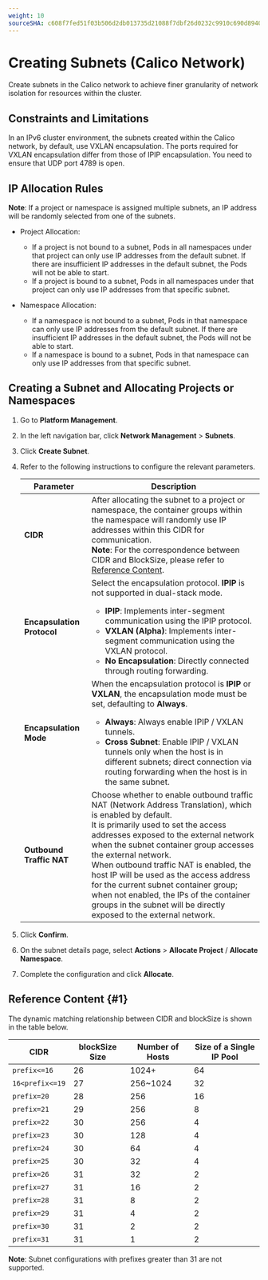 ```yaml
---
weight: 10
sourceSHA: c608f7fed51f03b506d2db013735d21088f7dbf26d0232c9910c690d8940b62d
---
```


# Creating Subnets (Calico Network)

Create subnets in the Calico network to achieve finer granularity of network isolation for resources within the cluster.

## Constraints and Limitations

In an IPv6 cluster environment, the subnets created within the Calico network, by default, use VXLAN encapsulation. The ports required for VXLAN encapsulation differ from those of IPIP encapsulation. You need to ensure that UDP port 4789 is open.

## IP Allocation Rules

**Note**: If a project or namespace is assigned multiple subnets, an IP address will be randomly selected from one of the subnets.

- Project Allocation:

  - If a project is not bound to a subnet, Pods in all namespaces under that project can only use IP addresses from the default subnet. If there are insufficient IP addresses in the default subnet, the Pods will not be able to start.
  - If a project is bound to a subnet, Pods in all namespaces under that project can only use IP addresses from that specific subnet.

- Namespace Allocation:

  - If a namespace is not bound to a subnet, Pods in that namespace can only use IP addresses from the default subnet. If there are insufficient IP addresses in the default subnet, the Pods will not be able to start.
  - If a namespace is bound to a subnet, Pods in that namespace can only use IP addresses from that specific subnet.

## Creating a Subnet and Allocating Projects or Namespaces

1. Go to **Platform Management**.

2. In the left navigation bar, click **Network Management** > **Subnets**.

3. Click **Create Subnet**.

4. Refer to the following instructions to configure the relevant parameters.

   | Parameter       | Description                                                                                                                                                                                        |
   | --------------- | ------------------------------------------------------------------------------------------------------------------------------------------------------------------------------------------------- |
   | **CIDR**        | After allocating the subnet to a project or namespace, the container groups within the namespace will randomly use IP addresses within this CIDR for communication.<br />**Note**: For the correspondence between CIDR and BlockSize, please refer to [Reference Content](#1).                           |
   | **Encapsulation Protocol** | Select the encapsulation protocol. **IPIP** is not supported in dual-stack mode.<ul><li>**IPIP**: Implements inter-segment communication using the IPIP protocol.</li><li>**VXLAN (Alpha)**: Implements inter-segment communication using the VXLAN protocol.</li><li>**No Encapsulation**: Directly connected through routing forwarding.</li></ul> |
   | **Encapsulation Mode**      | When the encapsulation protocol is **IPIP** or **VXLAN**, the encapsulation mode must be set, defaulting to **Always**.<br /><ul><li>**Always**: Always enable IPIP / VXLAN tunnels.</li><li>**Cross Subnet**: Enable IPIP / VXLAN tunnels only when the host is in different subnets; direct connection via routing forwarding when the host is in the same subnet.</li></ul> |
   | **Outbound Traffic NAT**    | Choose whether to enable outbound traffic NAT (Network Address Translation), which is enabled by default.<br />It is primarily used to set the access addresses exposed to the external network when the subnet container group accesses the external network.<br />When outbound traffic NAT is enabled, the host IP will be used as the access address for the current subnet container group; when not enabled, the IPs of the container groups in the subnet will be directly exposed to the external network. |

5. Click **Confirm**.

6. On the subnet details page, select **Actions** > **Allocate Project** / **Allocate Namespace**.

7. Complete the configuration and click **Allocate**.

## Reference Content \{#1}

The dynamic matching relationship between CIDR and blockSize is shown in the table below.

| CIDR          | blockSize Size | Number of Hosts | Size of a Single IP Pool |
| ------------- | -------------- | --------------- | ------------------------- |
| `prefix<=16`   | 26             | 1024+           | 64                        |
| `16<prefix<=19`| 27             | 256~1024        | 32                        |
| `prefix=20`    | 28             | 256             | 16                        |
| `prefix=21`    | 29             | 256             | 8                         |
| `prefix=22`    | 30             | 256             | 4                         |
| `prefix=23`    | 30             | 128             | 4                         |
| `prefix=24`    | 30             | 64              | 4                         |
| `prefix=25`    | 30             | 32              | 4                         |
| `prefix=26`    | 31             | 32              | 2                         |
| `prefix=27`    | 31             | 16              | 2                         |
| `prefix=28`    | 31             | 8               | 2                         |
| `prefix=29`    | 31             | 4               | 2                         |
| `prefix=30`    | 31             | 2               | 2                         |
| `prefix=31`    | 31             | 1               | 2                         |

**Note**: Subnet configurations with prefixes greater than 31 are not supported.
